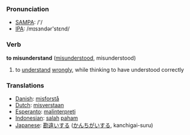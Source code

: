 === Pronunciation ===
*[[w:SAMPA|SAMPA]]: /'/
*[[w:IPA|IPA]]: /mɪsɜndər'stεnd/

=== Verb ===

'''to misunderstand''' ([[misunderstood]], misunderstood)

# to [[understand]] [[wrongly]], while thinking to have understood correctly

=== Translations ===
*[[Danish]]: [[misforstå]]
*[[Dutch]]: [[misverstaan]]
*[[Esperanto]]: [[malinterpreti]]
*[[Indonesian]]: [[salah]] [[paham]]
*[[Japanese]]: [[勘違い]]する ([[かんちがい]]する, kanchigai-suru)